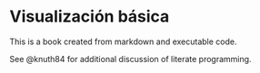 # Visualización básica

This is a book created from markdown and executable code.

See @knuth84 for additional discussion of literate programming.
